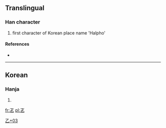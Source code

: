 ==Translingual==

===Han character===
{{Han char|rn=5|rad=乙|as=03|sn=4|four=|canj=一卜弓 (MYN)}}

# first character of Korean place name 'Halpho'

====References====
* {{Han ref|kx=0084.071|dj=0171.030|hdz=10051.101|uh=4E64|ud=20068}}

----

==Korean==

===Hanja===
{{ko-hanja|hangeul=[[할]]|rv=hal|mr=hal}}

# {{defn|Korean|sort=乙03}}

[[Category:Korean-only CJKV Characters|乙+03]]

[[fr:乤]]
[[pl:乤]]